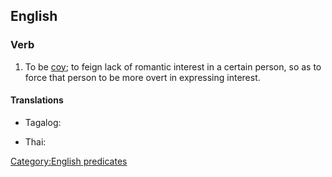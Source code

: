 ==English==

===Verb===
{{en-verb|plays hard to get|playing hard to get|played hard to get}}

# {{lb|en|courtship}} To be [[coy]]; to feign lack of romantic interest in a certain person, so as to force that person to be more overt in expressing interest.

====Translations====
{{trans-top|to be coy; to feign lack of romantic interest in a certain person, so as to force that person to be more overt in expressing interest}}
* Tagalog: {{t|tl|magdayuray}}
{{trans-mid}}
* Thai: {{t+|th|เล่นตัว}}
{{trans-bottom}}

[[Category:English predicates]]